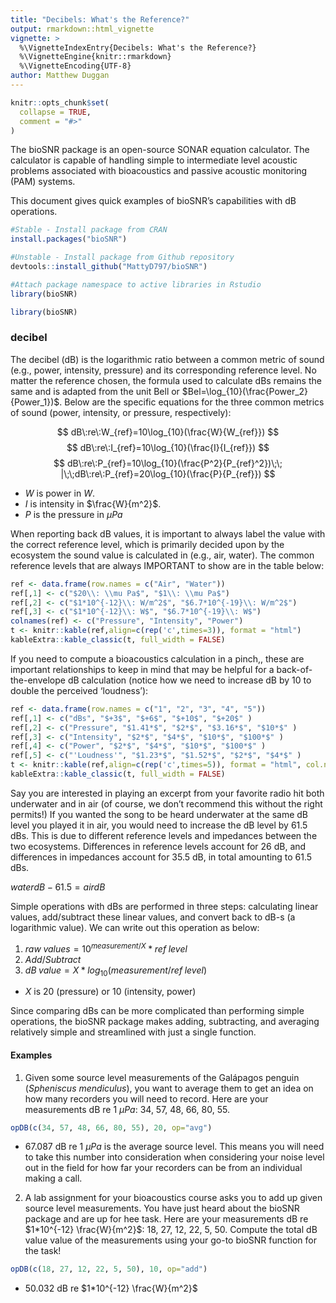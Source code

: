 ```yaml
---
title: "Decibels: What's the Reference?"
output: rmarkdown::html_vignette
vignette: >
  %\VignetteIndexEntry{Decibels: What's the Reference?}
  %\VignetteEngine{knitr::rmarkdown}
  %\VignetteEncoding{UTF-8}
author: Matthew Duggan
---
```


```r
knitr::opts_chunk$set(
  collapse = TRUE,
  comment = "#>"
)
```

The bioSNR package is an open-source SONAR equation calculator. The calculator is capable of handling simple to intermediate level acoustic problems associated with bioacoustics and passive acoustic monitoring (PAM) systems. 

This document gives quick examples of bioSNR's capabilities with dB operations. 

```r
#Stable - Install package from CRAN 
install.packages("bioSNR")

#Unstable - Install package from Github repository 
devtools::install_github("MattyD797/bioSNR")

#Attach package namespace to active libraries in Rstudio
library(bioSNR)
```

```r
library(bioSNR)
```


### decibel

The decibel (dB) is the logarithmic ratio between a common metric of sound (e.g., power, intensity, pressure) and its corresponding reference level. No matter the reference chosen, the formula used to calculate dBs remains the same and is adapted from the unit Bell or $Bel=\log_{10}(\frac{Power_2}{Power_1})$. Below are the specific equations for the three common metrics of sound (power, intensity, or pressure, respectively):

$$ dB\:re\:W_{ref}=10\log_{10}(\frac{W}{W_{ref}})  $$
$$ dB\:re\:I_{ref}=10\log_{10}(\frac{I}{I_{ref}})  $$
$$ dB\:re\:P_{ref}=10\log_{10}(\frac{P^2}{P_{ref}^2})\;\; |\;\;dB\:re\:P_{ref}=20\log_{10}(\frac{P}{P_{ref}})  $$

* $W$ is power in $W$.
* $I$ is intensity in $\frac{W}{m^2}$. 
* $P$ is the pressure in $\mu Pa$

When reporting back dB values, it is important to always label the value with the correct reference level, which is primarily decided upon by the ecosystem the sound value is calculated in (e.g., air, water). The common reference levels that are always IMPORTANT to show are in the table below:

```r
ref <- data.frame(row.names = c("Air", "Water"))
ref[,1] <- c("$20\\: \\mu Pa$", "$1\\: \\mu Pa$")
ref[,2] <- c("$1*10^{-12}\\: W/m^2$", "$6.7*10^{-19}\\: W/m^2$")
ref[,3] <- c("$1*10^{-12}\\: W$", "$6.7*10^{-19}\\: W$")
colnames(ref) <- c("Pressure", "Intensity", "Power")
t <- knitr::kable(ref,align=c(rep('c',times=3)), format = "html") 
kableExtra::kable_classic(t, full_width = FALSE) 
```
If you need to compute a bioacoustics calculation in a pinch,, these are important relationships to keep in mind that may be helpful for a back-of-the-envelope dB calculation (notice how we need to increase dB by 10 to double the perceived 'loudness'):
```r
ref <- data.frame(row.names = c("1", "2", "3", "4", "5"))
ref[,1] <- c("dBs", "$+3$", "$+6$", "$+10$", "$+20$" )
ref[,2] <- c("Pressure", "$1.41*$", "$2*$", "$3.16*$", "$10*$" )
ref[,3] <- c("Intensity", "$2*$", "$4*$", "$10*$", "$100*$" )
ref[,4] <- c("Power", "$2*$", "$4*$", "$10*$", "$100*$" )
ref[,5] <- c("'Loudness'", "$1.23*$", "$1.52*$", "$2*$", "$4*$" )
t <- knitr::kable(ref,align=c(rep('c',times=5)), format = "html", col.names = NULL) 
kableExtra::kable_classic(t, full_width = FALSE) 
```

Say you are interested in playing an excerpt from your favorite radio hit both underwater and in air (of course, we don’t recommend this without the right permits!) If you wanted the song to be heard underwater at the same dB level you played it in air, you would need to increase the dB level by 61.5 dBs. This is due to different reference levels and impedances between the two ecosystems. Differences in reference levels account for 26 dB, and differences in impedances account for 35.5 dB, in total amounting to 61.5 dBs.

$waterdB - 61.5 = airdB$

Simple operations with dBs are performed in three steps: calculating linear values, add/subtract these linear values, and convert back to dB-s (a logarithmic value). We can write out this operation as below:

1. $raw\;values = 10^{measurement/X}*ref\;level$
2. $Add/Subtract$
3. $dB\;value = X*log_{10}(measurement/ref\;level)$

* $X$ is 20 (pressure) or 10 (intensity, power)

Since comparing dBs can be more complicated than performing simple operations, the bioSNR package makes adding, subtracting, and averaging relatively simple and streamlined with just a single function. 

#### Examples

1. Given some source level measurements of the Galápagos penguin (_Spheniscus mendiculus_), you want to average them to get an idea on how many recorders you will need to record. Here are your measurements dB re $1\:\mu Pa$: 34, 57, 48, 66, 80, 55.

```r
opDB(c(34, 57, 48, 66, 80, 55), 20, op="avg")
```

* 67.087 dB re $1\:\mu Pa$ is the average source level. This means you will need to take this number into consideration when considering your noise level out in the field for how far your recorders can be from an individual making a call.

2. A lab assignment for your bioacoustics course asks you to add up given source level measurements. You have just heard about the bioSNR package and are up for hee task. Here are your measurements dB re $1*10^{-12} \frac{W}{m^2}$: 18, 27, 12, 22, 5, 50. Compute the total dB value value of the measurements using your go-to bioSNR function for the task!

```r
opDB(c(18, 27, 12, 22, 5, 50), 10, op="add")
```

* 50.032 dB re $1*10^{-12} \frac{W}{m^2}$
